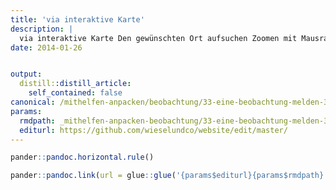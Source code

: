 ```yaml
---
title: 'via interaktive Karte'
description: |
  via interaktive Karte Den gewünschten Ort aufsuchen Zoomen mit Mausrad oder + / -  geografische Namen oder Adressen mit Suchfeld in Kopfzeile finden  Bei Bedarf unter "Grundkarte" in Kopfzeile den Kartentyp wechseln In der Kopfzeile rechts oben auf "Smart Editor" klicken Die gesichtete Tierart anklicken, wieder loslassen und am gewünschten Ort platzieren. möglichst präzise Angaben und Kontaktmöglichkeit in Maske eintippen. Unter Anlagen können Sie gerne auch ein Bild/Video anhängen. Speichern. Die eigene Sichtungsmeldung verschwindet gleich nach der Erfassung. Sie wird innert einem Monat validiert und danach (ohne ihre Kontaktangaben!) öffentlich angezeigt. Bei den weiteren Farbpunkten auf der Karte handelt es sich ebenfalls um Sichtungsmeldungen. Mit den weiteren Funktionen in der Kopfzeile können Sie übrigens auch Abfragen tätigen und andere Infos anzeigen. Der Layer "Korridore und Patches" bildet eine unserer Planungsgrundlagen.  
date: 2014-01-26


output:
  distill::distill_article:
    self_contained: false
canonical: /mithelfen-anpacken/beobachtung/33-eine-beobachtung-melden-3
params:
  rmdpath: _mithelfen-anpacken-beobachtung/33-eine-beobachtung-melden-3/33-eine-beobachtung-melden-3.Rmd
  editurl: https://github.com/wieselundco/website/edit/master/
---
```







```r
pander::pandoc.horizontal.rule()

pander::pandoc.link(url = glue::glue('{params$editurl}{params$rmdpath}'),text = 'Artikel bearbeiten')
```

<!--http://wieselundco.ch/mithelfen-anpacken/beobachtung/33-eine-beobachtung-melden-3-->
